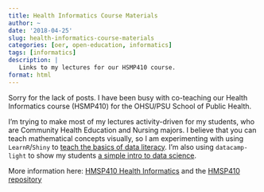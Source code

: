 ```yaml
---
title: Health Informatics Course Materials
author: ~
date: '2018-04-25'
slug: health-informatics-course-materials
categories: [oer, open-education, informatics]
tags: [informatics]
description: |
   Links to my lectures for our HSMP410 course.  
format: html
---
```


Sorry for the lack of posts. I have been busy with co-teaching our Health Informatics course (HSMP410) for the OHSU/PSU School of Public Health. 

I'm trying to make most of my lectures activity-driven for my students, who are Community Health Education and Nursing majors. I believe that you can teach mathematical concepts visually, so I am experimenting with using `LearnR`/`Shiny` to [teach the basics of data literacy](https://tladeras.shinyapps.io/dataLiteracy/). I'm also using `datacamp-light` to show my students [a simple intro to data science](http://laderast.github.io/HSMP410/week4.2/). 

More information here: [HMSP410 Health Informatics](https://laderast.github.io/HSMP410/) and the [HMSP410 repository](https://github.com/laderast/HSMP410/)